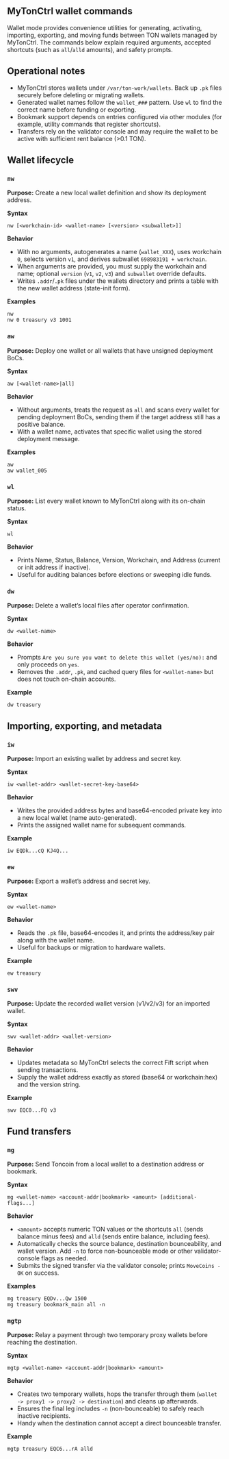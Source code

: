 ## MyTonCtrl wallet commands

Wallet mode provides convenience utilities for generating, activating, importing, exporting, and moving funds between TON wallets managed by MyTonCtrl. The commands below explain required arguments, accepted shortcuts (such as `all`/`alld` amounts), and safety prompts.

## Operational notes
- MyTonCtrl stores wallets under `/var/ton-work/wallets`. Back up `.pk` files securely before deleting or migrating wallets.
- Generated wallet names follow the `wallet_###` pattern. Use `wl` to find the correct name before funding or exporting.
- Bookmark support depends on entries configured via other modules (for example, utility commands that register shortcuts).
- Transfers rely on the validator console and may require the wallet to be active with sufficient rent balance (>0.1 TON).

## Wallet lifecycle

### `nw`
**Purpose:** Create a new local wallet definition and show its deployment address.

**Syntax**
```
nw [<workchain-id> <wallet-name> [<version> <subwallet>]]
```

**Behavior**
- With no arguments, autogenerates a name (`wallet_XXX`), uses workchain `0`, selects version `v1`, and derives subwallet `698983191 + workchain`.
- When arguments are provided, you must supply the workchain and name; optional `version` (`v1`, `v2`, `v3`) and `subwallet` override defaults.
- Writes `.addr`/`.pk` files under the wallets directory and prints a table with the new wallet address (state-init form).

**Examples**
```
nw
nw 0 treasury v3 1001
```

### `aw`
**Purpose:** Deploy one wallet or all wallets that have unsigned deployment BoCs.

**Syntax**
```
aw [<wallet-name>|all]
```

**Behavior**
- Without arguments, treats the request as `all` and scans every wallet for pending deployment BoCs, sending them if the target address still has a positive balance.
- With a wallet name, activates that specific wallet using the stored deployment message.

**Examples**
```
aw
aw wallet_005
```

### `wl`
**Purpose:** List every wallet known to MyTonCtrl along with its on-chain status.

**Syntax**
```
wl
```

**Behavior**
- Prints Name, Status, Balance, Version, Workchain, and Address (current or init address if inactive).
- Useful for auditing balances before elections or sweeping idle funds.


### `dw`
**Purpose:** Delete a wallet’s local files after operator confirmation.

**Syntax**
```
dw <wallet-name>
```

**Behavior**
- Prompts `Are you sure you want to delete this wallet (yes/no):` and only proceeds on `yes`.
- Removes the `.addr`, `.pk`, and cached query files for `<wallet-name>` but does not touch on-chain accounts.

**Example**
```
dw treasury
```

## Importing, exporting, and metadata

### `iw`
**Purpose:** Import an existing wallet by address and secret key.

**Syntax**
```
iw <wallet-addr> <wallet-secret-key-base64>
```

**Behavior**
- Writes the provided address bytes and base64-encoded private key into a new local wallet (name auto-generated).
- Prints the assigned wallet name for subsequent commands.

**Example**
```
iw EQDk...cQ KJ4Q...
```

### `ew`
**Purpose:** Export a wallet’s address and secret key.

**Syntax**
```
ew <wallet-name>
```

**Behavior**
- Reads the `.pk` file, base64-encodes it, and prints the address/key pair along with the wallet name.
- Useful for backups or migration to hardware wallets.

**Example**
```
ew treasury
```

### `swv`
**Purpose:** Update the recorded wallet version (v1/v2/v3) for an imported wallet.

**Syntax**
```
swv <wallet-addr> <wallet-version>
```

**Behavior**
- Updates metadata so MyTonCtrl selects the correct Fift script when sending transactions.
- Supply the wallet address exactly as stored (base64 or workchain:hex) and the version string.

**Example**
```
swv EQC0...FQ v3
```

## Fund transfers

### `mg`
**Purpose:** Send Toncoin from a local wallet to a destination address or bookmark.

**Syntax**
```
mg <wallet-name> <account-addr|bookmark> <amount> [additional-flags...]
```

**Behavior**
- `<amount>` accepts numeric TON values or the shortcuts `all` (sends balance minus fees) and `alld` (sends entire balance, including fees).
- Automatically checks the source balance, destination bounceability, and wallet version. Add `-n` to force non-bounceable mode or other validator-console flags as needed.
- Submits the signed transfer via the validator console; prints `MoveCoins - OK` on success.

**Examples**
```
mg treasury EQDv...Qw 1500
mg treasury bookmark_main all -n
```

### `mgtp`
**Purpose:** Relay a payment through two temporary proxy wallets before reaching the destination.

**Syntax**
```
mgtp <wallet-name> <account-addr|bookmark> <amount>
```

**Behavior**
- Creates two temporary wallets, hops the transfer through them (`wallet -> proxy1 -> proxy2 -> destination`) and cleans up afterwards.
- Ensures the final leg includes `-n` (non-bounceable) to safely reach inactive recipients.
- Handy when the destination cannot accept a direct bounceable transfer.

**Example**
```
mgtp treasury EQC6...rA alld
```
